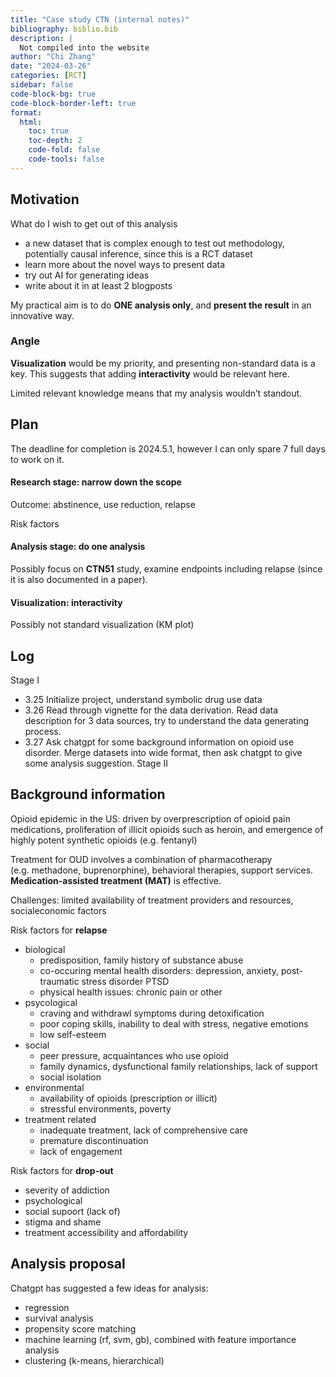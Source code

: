 ```yaml
---
title: "Case study CTN (internal notes)"
bibliography: biblio.bib
description: |
  Not compiled into the website
author: "Chi Zhang"
date: "2024-03-26"
categories: [RCT]
sidebar: false
code-block-bg: true
code-block-border-left: true
format: 
  html:
    toc: true
    toc-depth: 2
    code-fold: false
    code-tools: false
---
```


## Motivation

What do I wish to get out of this analysis

* a new dataset that is complex enough to test out methodology, potentially causal inference, since this is a RCT dataset
* learn more about the novel ways to present data
* try out AI for generating ideas
* write about it in at least 2 blogposts

My practical aim is to do **ONE analysis only**, and **present the result** in an innovative way. 

### Angle

**Visualization** would be my priority, and presenting non-standard data is a key. This suggests that adding **interactivity** would be relevant here.

Limited relevant knowledge means that my analysis wouldn't standout.


## Plan

The deadline for completion is 2024.5.1, however I can only spare 7 full days to work on it. 

#### Research stage: narrow down the scope

Outcome: abstinence, use reduction, relapse




Risk factors 




#### Analysis stage: do one analysis

Possibly focus on **CTN51** study, examine endpoints including relapse (since it is also documented in a paper). 

 


#### Visualization: interactivity

Possibly not standard visualization (KM plot)



## Log 

Stage I

* 3.25 Initialize project, understand symbolic drug use data
* 3.26 Read through vignette for the data derivation. Read data description for 3 data sources, try to understand the data generating process.
* 3.27 Ask chatgpt for some background information on opioid use disorder. Merge datasets into wide format, then ask chatgpt to give some analysis suggestion. 
Stage II



## Background information 

Opioid epidemic in the US: driven by overprescription of opioid pain medications, proliferation of illicit opioids such as heroin, and emergence of highly potent synthetic opioids (e.g. fentanyl)

Treatment for OUD involves a combination of pharmacotherapy (e.g. methadone, buprenorphine), behavioral therapies, support services. **Medication-assisted treatment (MAT)** is effective.

Challenges: limited availability of treatment providers and resources, socialeconomic factors

Risk factors for **relapse**

* biological 
  * predisposition, family history of substance abuse
  * co-occuring mental health disorders: depression, anxiety, post-traumatic stress disorder PTSD
  * physical health issues: chronic pain or other
* psycological
  * craving and withdrawl symptoms during detoxification
  * poor coping skills, inability to deal with stress, negative emotions
  * low self-esteem
* social
  * peer pressure, acquaintances who use opioid
  * family dynamics, dysfunctional family relationships, lack of support
  * social isolation
* environmental
  * availability of opioids (prescription or illicit)
  * stressful environments, poverty
* treatment related
  * inadequate treatment, lack of comprehensive care
  * premature discontinuation
  * lack of engagement



Risk factors for **drop-out**

* severity of addiction
* psychological
* social supoort (lack of)
* stigma and shame
* treatment accessibility and affordability


## Analysis proposal

Chatgpt has suggested a few ideas for analysis:

* regression
* survival analysis
* propensity score matching
* machine learning (rf, svm, gb), combined with feature importance analysis
* clustering (k-means, hierarchical)





